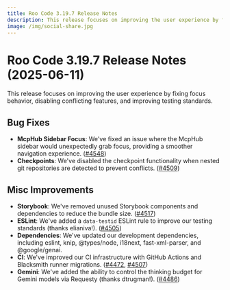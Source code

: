 ```yaml
---
title: Roo Code 3.19.7 Release Notes
description: This release focuses on improving the user experience by fixing focus behavior, disabling conflicting features, and improving testing standards.
image: /img/social-share.jpg
---
```


# Roo Code 3.19.7 Release Notes (2025-06-11)

This release focuses on improving the user experience by fixing focus behavior, disabling conflicting features, and improving testing standards.

## Bug Fixes

*   **McpHub Sidebar Focus**: We've fixed an issue where the McpHub sidebar would unexpectedly grab focus, providing a smoother navigation experience. ([#4548](https://github.com/RooCodeInc/Roo-Code/pull/4548))
*   **Checkpoints**: We've disabled the checkpoint functionality when nested git repositories are detected to prevent conflicts. ([#4509](https://github.com/RooCodeInc/Roo-Code/pull/4509))

## Misc Improvements

*   **Storybook**: We've removed unused Storybook components and dependencies to reduce the bundle size. ([#4517](https://github.com/RooCodeInc/Roo-Code/pull/4517))
*   **ESLint**: We've added a `data-testid` ESLint rule to improve our testing standards (thanks elianiva!). ([#4505](https://github.com/RooCodeInc/Roo-Code/pull/4505))
*   **Dependencies**: We've updated our development dependencies, including eslint, knip, @types/node, i18next, fast-xml-parser, and @google/genai.
*   **CI**: We've improved our CI infrastructure with GitHub Actions and Blacksmith runner migrations. ([#4472](https://github.com/RooCodeInc/Roo-Code/pull/4472), [#4507](https://github.com/RooCodeInc/Roo-Code/pull/4507))
*   **Gemini**: We've added the ability to control the thinking budget for Gemini models via Requesty (thanks dtrugman!). ([#4486](https://github.com/RooCodeInc/Roo-Code/pull/4486))
